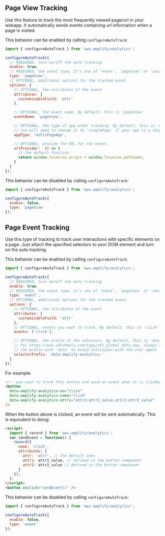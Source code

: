 ## Page View Tracking

Use this feature to track the most frequently viewed page/url in your webapp. It automatically sends events containing url information when a page is visited.

This behavior can be enabled by calling `configureAutoTrack`:
```javascript
import { configureAutoTrack } from 'aws-amplify/analytics';

configureAutoTrack({
  // REQUIRED, turn on/off the auto tracking
  enable: true,
  // REQUIRED, the event type, it's one of 'event', 'pageView' or 'session'
  type: 'pageView',
  // OPTIONAL, additional options for the tracked event.
  options: {
    // OPTIONAL, the attributes of the event
    attributes: {
      customizableField: 'attr'
    },

    // OPTIONAL, the event name. By default, this is 'pageView'
    eventName: 'pageView',

    // OPTIONAL, the type of app under tracking. By default, this is 'multiPageApp'.
    // You will need to change it to 'singlePage' if your app is a single-page app like React
    appType: 'multiPageApp',

    // OPTIONAL, provide the URL for the event.
    urlProvider:  () => {
      // the default function
      return window.location.origin + window.location.pathname;
    }
  }
});
```

This behavior can be disabled by calling `configureAutoTrack`:
```javascript
import { configureAutoTrack } from 'aws-amplify/analytics';

configureAutoTrack({
  enable: false,
  type: 'pageView'
});
```

## Page Event Tracking

Use this type of tracking to track user interactions with specific elements on a page. Just attach the specified selectors to your DOM element and turn on the auto tracking.

This behavior can be enabled by calling `configureAutoTrack`:
```javascript
import { configureAutoTrack } from 'aws-amplify/analytics';

configureAutoTrack({
  // REQUIRED, turn on/off the auto tracking
  enable: true,
  // REQUIRED, the event type, it's one of 'event', 'pageView' or 'session'
  type: 'event',
  // OPTIONAL, additional options for the tracked event.
  options: {
    // OPTIONAL, the attributes of the event
    attributes: {
      customizableField: 'attr'
    },
    // OPTIONAL, events you want to track. By default, this is 'click'
    events: ['click'],

    // OPTIONAL, the prefix of the selectors. By default, this is 'data-amplify-analytics-'
    // Per https://www.w3schools.com/tags/att_global_data.asp, always start
    // the prefix with 'data' to avoid collisions with the user agent
    selectorPrefix: 'data-amplify-analytics-'
  }
});
```

For example:

```html
<!-- you want to track this button and send an event when it is clicked -->
<button
  data-amplify-analytics-on="click"
  data-amplify-analytics-name="click"
  data-amplify-analytics-attrs="attr1:attr1_value,attr2:attr2_value"
/>
```

When the button above is clicked, an event will be sent automatically. This is equivalent to doing:

```html
<script>
  import { record } from 'aws-amplify/analytics';
  var sendEvent = function() {
    record({
      name: 'click',
      attributes: {
        attr: 'attr', // the default ones
        attr1: attr1_value, // defined in the button component
        attr2: attr2_value // defined in the button component
      }
    });
  };
</script>
<button onclick="sendEvent()" />
```

This behavior can be disabled by calling `configureAutoTrack`:
```javascript
import { configureAutoTrack } from 'aws-amplify/analytics';

configureAutoTrack({
  enable: false,
  type: 'event'
});
```

